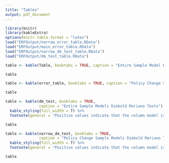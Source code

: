 ```yaml
---
title: "Tables"
output: pdf_document
---
```


```r
library(knitr)
library(kableExtra)
options(knitr.table.format = "latex")
load("ERFOutput/narrow_error_table.RData")
load("ERFOutput/main_error_table.RData")
load("ERFOutput/narrow_dm_test_table.RData")
load("ERFOutput/dm_test_table.RData")

```

```r
table <- kable(Table, booktabs = TRUE, caption = "Entire Sample Model Errors")

table
```

```r
table <- kable(error_table, booktabs = TRUE, caption = "Policy Change Sample Model Errors")

table
```

```r
table <- kable(dm_test, booktabs = TRUE, 
               caption = "Entire Sample Models Diebold Mariano Tests") %>%
  kable_styling(full_width = T) %>%
  footnote(general = "Positive values indicate that the column model is better than the row model. P-values in parentheses.", general_title = "Notes:", footnote_as_chunk = T)

table
```

```r
table <- kable(narrow_dm_test, booktabs = TRUE,
               caption = "Policy Change Sample Models Diebold Mariano Tests") %>%
  kable_styling(full_width = T) %>%
  footnote(general = "Positive values indicate that the column model is better than the row model. P-values in parentheses.", general_title = "Notes:", footnote_as_chunk = T)

table
```
